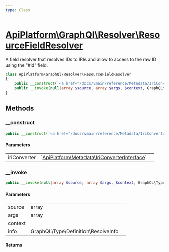 ```yaml
---
type: Class
---
```


# [ApiPlatform\GraphQl\Resolver\ResourceFieldResolver](/docs/vmain/reference/GraphQl/Resolver/ResourceFieldResolver)

A field resolver that resolves IDs to IRIs and allow to access to the raw ID using the "#id" field.


```php
class ApiPlatform\GraphQl\Resolver\ResourceFieldResolver
{
    public __construct(`<a href="/docs/vmain/reference/Metadata/IriConverterInterface">ApiPlatform\Metadata\IriConverterInterface</a>` $iriConverter)
    public __invoke(null|array $source, array $args, $context, GraphQL\Type\Definition\ResolveInfo $info)
}
```
## Methods

### __construct



```php
public __construct(`<a href="/docs/vmain/reference/Metadata/IriConverterInterface">ApiPlatform\Metadata\IriConverterInterface</a>` $iriConverter)
```

#### Parameters

<table><tbody>
<tr><td>iriConverter</td><td>`<a href="/docs/vmain/reference/Metadata/IriConverterInterface">ApiPlatform\Metadata\IriConverterInterface</a>`</td><td></td></tr>
</tbody>
</table>

### __invoke



```php
public __invoke(null|array $source, array $args, $context, GraphQL\Type\Definition\ResolveInfo $info)
```

#### Parameters

<table><tbody>
<tr><td>source</td><td>array</td><td></td></tr><tr><td>args</td><td>array</td><td></td></tr><tr><td>context</td><td></td><td></td></tr><tr><td>info</td><td>GraphQL\Type\Definition\ResolveInfo</td><td></td></tr>
</tbody>
</table>

#### Returns


